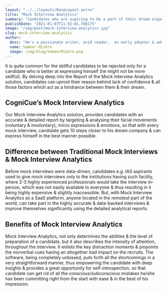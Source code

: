 ```yaml
---
layout: "../../layouts/BaseLayout.astro"
title: "Mock Interview Analytics"
summary: "Candidates who are aspiring to be a part of their dream organisations, very well understand the importance of Mock interviews during preparation. As it not only improves their way of conversing & boosts their self-confidence, but also corrects their body language & facial movement."
publishDate: "2021-01-07T11:55:01.780175"
image: "/img/post/mock-interview-analytics.jpg"
slug: mock-interview-analytics
author:
  desc: "He's a passionate writer, avid reader,  an early adopter & admirer of cutting-edge technologies and innovations."
  name: Sameer Mishra
  image: /img/blog/SameerMishra.png
---
```


It is quite common for the skillful candidates to be rejected only for a candidate who is better at expressing himself (he might not be more skillful). By delving deep into the Report of the Mock Interview Analytics solution, candidates can uproot their reason behind lack of confidence & all those factors which act as a hindrance between them & their dream.

## CogniCue’s Mock Interview Analytics

Our Mock Interview Analytics solution, provides candidates with an  accurate & detailed report by targeting & analysing their facial movements (voluntary & involuntary), micro expressions & emotions, so that with every mock interview, candidate gets 10 steps closer to his dream company & can express himself in the best manner possible.

## Difference between Traditional Mock Interviews & Mock Interview Analytics

Before mock interviews were data-driven, candidates e.g. IAS aspirants used to give mock interviews only to the institutions having such facility, where 2-3 highly experienced professionals would take the interview in-person, which was not easily available to everyone & thus resulting in it being highly expensive & slightly inaccessible. But, with Mock Interview Analytics as a SaaS platform, anyone located in the remotest part of the world, can take part in the highly accurate & data-backed interviews & improve themselves significantly using the detailed analytical reports.

## Benefits of Mock Interview Analytics

Mock Interview Analytics, not only determines the abilities & the level of preparation of a candidate, but it also describes the intensity of attention, throughout the interview. It enlists the key distraction moments & pinpoints the nonverbal cues having an altogether bad impact on the recruits. The software, being completely unbiased, puts forth all the shortcomings in a very straightforward manner, thus empowering the candidate with deep insights & provides a great opportunity for self-introspection, so that candidate can get rid of all the conscious/subconscious mistakes he/she has been committing right from the start with ease & in the best of his impression.
  
